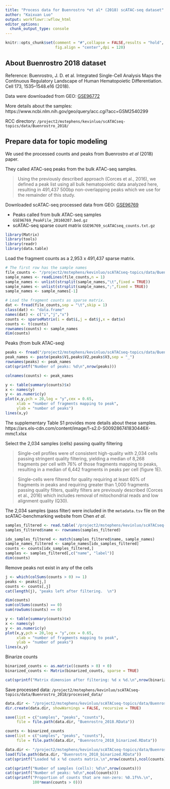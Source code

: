 ```yaml
---
title: "Process data for Buenrostro *et al* (2018) scATAC-seq dataset"
author: "Kaixuan Luo"
output: workflowr::wflow_html
editor_options:
  chunk_output_type: console
---
```


```r
knitr::opts_chunk$set(comment = "#",collapse = FALSE,results = "hold",
                      fig.align = "center",dpi = 120)
```

## About Buenrostro 2018 dataset

Reference: Buenrostro, J. D. et al. Integrated Single-Cell Analysis Maps the Continuous Regulatory Landscape of Human Hematopoietic Differentiation. Cell 173, 1535–1548.e16 (2018).

Data were downloaded from GEO: [GSE96772](https://www.ncbi.nlm.nih.gov/geo/query/acc.cgi?acc=GSE96772)

More details about the samples: https://www.ncbi.nlm.nih.gov/geo/query/acc.cgi?acc=GSM2540299

RCC directory: `/project2/mstephens/kevinluo/scATACseq-topics/data/Buenrostro_2018/`

## Prepare data for topic modeling

We used the processed counts and peaks from Buenrostro *et al* (2018) paper. 

They called ATAC-seq peaks from the bulk ATAC-seq samples.

> Using the previously described approach (Corces et al., 2016), we defined a peak list using all bulk hematopoietic data analyzed here, resulting in 491,437 500bp non-overlapping peaks which we use for the remainder of this study.

Downloaded scATAC-seq processed data from GEO: [GSE96769](https://www.ncbi.nlm.nih.gov/geo/query/acc.cgi?acc=GSE96769)

* Peaks called from bulk ATAC-seq samples `GSE96769_PeakFile_20160207.bed.gz`
* scATAC-seq sparse count matrix `GSE96769_scATACseq_counts.txt.gz`

```r
library(Matrix)
library(tools)
library(readr)
library(data.table)
```

Load the fragment counts as a 2,953 x 491,437 sparse matrix.
```r
# The first row has the sample names
file_counts <- "/project2/mstephens/kevinluo/scATACseq-topics/data/Buenrostro_2018/GEO_data/GSE96769_scATACseq_counts.txt.gz"
sample_names <- readLines(file_counts,n = 1)
sample_names <- unlist(strsplit(sample_names,"\t",fixed = TRUE))
sample_names <- unlist(strsplit(sample_names,";",fixed = TRUE))
sample_names <- sample_names[-1]

# Load the fragment counts as sparse matrix.
dat <- fread(file_counts,sep = "\t",skip = 1)
class(dat) <- "data.frame"
names(dat) <- c("i","j","x")
counts <- sparseMatrix(i = dat$i,j = dat$j,x = dat$x)
counts <- t(counts)
rownames(counts) <- sample_names
dim(counts)
```

Peaks (from bulk ATAC-seq)
```r
peaks <- fread("/project2/mstephens/kevinluo/scATACseq-topics/data/Buenrostro_2018/GEO_data/GSE96769_PeakFile_20160207.bed.gz")
peak_names <- paste(peaks$V1,peaks$V2,peaks$V3,sep = "_")
rownames(peaks) <- peak_names
cat(sprintf("Number of peaks: %d\n",nrow(peaks)))

colnames(counts) <- peak_names
```

```r
y <- table(summary(counts)$x)
x <- names(y)
y <- as.numeric(y)
plot(x,y,pch = 20,log = "y",cex = 0.65,
     xlab = "number of fragments mapping to peak",
     ylab = "number of peaks")
lines(x,y)

```

The supplementary Table S1 provides more details about these samples. 
https://ars.els-cdn.com/content/image/1-s2.0-S009286741830446X-mmc1.xlsx

Select the 2,034 samples (cells) passing quality filtering

> Single-cell profiles were of consistent high-quality with 2,034 cells passing stringent quality filtering, yielding a median of 8,268 fragments per cell with 76% of those fragments mapping to peaks, resulting in a median of 6,442 fragments in peaks per cell (figure 1E).

> Single-cells were filtered for quality requiring at least 60% of fragments in peaks and requiring greater than 1,000 fragments passing quality filters, quality filters are previously described (Corces et al., 2016) which includes removal of mitochondrial reads and low alignment quality (Q30).

The 2,034 samples (pass filter) were included in the `metadata.tsv` file on the scATAC-benchmarking website from Chen *et al*.

```r
samples_filtered <- read.table('/project2/mstephens/kevinluo/scATACseq-topics/data/Buenrostro_2018/data/input_Chen_2019/metadata.tsv', header = TRUE, stringsAsFactors=FALSE, quote="",row.names=1)
samples_filtered$name <- rownames(samples_filtered)

idx_samples_filtered <- match(samples_filtered$name, sample_names)
sample_names_filtered <- sample_names[idx_samples_filtered]
counts <- counts[idx_samples_filtered,]
samples <- samples_filtered[,c("name", "label")]
dim(counts)
```

Remove peaks not exist in any of the cells
```r
j <- which(colSums(counts > 0) >= 1)
peaks <- peaks[j,]
counts <- counts[,j]
cat(length(j), "peaks left after filtering.  \n")

dim(counts)
sum(colSums(counts) == 0)
sum(rowSums(counts) == 0)
```

```r
y <- table(summary(counts)$x)
x <- names(y)
y <- as.numeric(y)
plot(x,y,pch = 20,log = "y",cex = 0.65,
     xlab = "number of fragments mapping to peak",
     ylab = "number of peaks")
lines(x,y)
```

Binarize counts
```r
binarized_counts <- as.matrix((counts > 0) + 0)
binarized_counts <- Matrix(binarized_counts, sparse = TRUE) 

cat(sprintf("Matrix dimension after filtering: %d x %d.\n",nrow(binarized_counts),ncol(binarized_counts)))
```

Save processed data: `/project2/mstephens/kevinluo/scATACseq-topics/data/Buenrostro_2018/processed_data/`

```r
data.dir <- "/project2/mstephens/kevinluo/scATACseq-topics/data/Buenrostro_2018/processed_data/"
dir.create(data.dir, showWarnings = FALSE, recursive = TRUE)

save(list = c("samples", "peaks", "counts"), 
     file = file.path(data.dir, "Buenrostro_2018.RData"))

counts <- binarized_counts
save(list = c("samples", "peaks", "counts"), 
     file = file.path(data.dir, "Buenrostro_2018_binarized.RData"))

```

```r
data.dir <- "/project2/mstephens/kevinluo/scATACseq-topics/data/Buenrostro_2018/processed_data/"
load(file.path(data.dir, "Buenrostro_2018_binarized.RData"))
cat(sprintf("Loaded %d x %d counts matrix.\n",nrow(counts),ncol(counts)))

cat(sprintf("Number of samples (cells): %d\n",nrow(counts)))
cat(sprintf("Number of peaks: %d\n",ncol(counts)))
cat(sprintf("Proportion of counts that are non-zero: %0.1f%%.\n",
            100*mean(counts > 0)))

```

